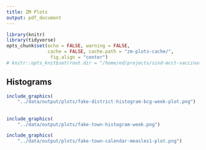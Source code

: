 ```yaml
---
title: ZM Plots
output: pdf_document
---
```





```r
library(knitr)
library(tidyverse)
opts_chunk$set(echo = FALSE, warning = FALSE, 
               cache = FALSE, cache.path = "zm-plots-cache/", 
                fig.align = "center")
# knitr::opts_knit$set(root.dir = "/home/ed/projects/sind-mcct-vaccination")       
```


## Histograms 

```r

include_graphics(
    "../data/output/plots/fake-district-histogram-bcg-week-plot.png")

```

##

```r

include_graphics(
    "../data/output/plots/fake-town-histogram-week.png")

```


```r

include_graphics(
    "../data/output/plots/fake-town-calendar-measles1-plot.png")
```
